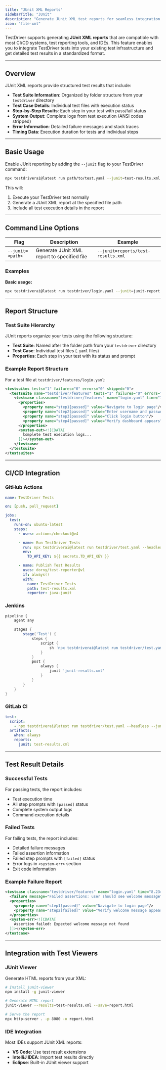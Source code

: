 ```yaml
---
title: "JUnit XML Reports"
sidebarTitle: "JUnit"
description: "Generate JUnit XML test reports for seamless integration with CI/CD pipelines and test reporting tools."
icon: "file-xml"
---
```


TestDriver supports generating **JUnit XML reports** that are compatible with most CI/CD systems, test reporting tools, and IDEs. This feature enables you to integrate TestDriver tests into your existing test infrastructure and get detailed test results in a standardized format.

---

## Overview

JUnit XML reports provide structured test results that include:

- **Test Suite Information**: Organized by folder structure from your `testdriver` directory
- **Test Case Details**: Individual test files with execution status
- **Step-by-Step Results**: Each step in your test with pass/fail status
- **System Output**: Complete logs from test execution (ANSI codes stripped)
- **Error Information**: Detailed failure messages and stack traces
- **Timing Data**: Execution duration for tests and individual steps

---

## Basic Usage

Enable JUnit reporting by adding the `--junit` flag to your TestDriver command:

```bash
npx testdriverai@latest run path/to/test.yaml --junit=test-results.xml
```

This will:

1. Execute your TestDriver test normally
2. Generate a JUnit XML report at the specified file path
3. Include all test execution details in the report

---

## Command Line Options

| Flag             | Description                                 | Example                            |
| ---------------- | ------------------------------------------- | ---------------------------------- |
| `--junit=<path>` | Generate JUnit XML report to specified file | `--junit=reports/test-results.xml` |

### Examples

**Basic usage:**

```bash
npx testdriverai@latest run testdriver/login.yaml --junit=junit-report.xml
```

---

## Report Structure

### Test Suite Hierarchy

JUnit reports organize your tests using the following structure:

- **Test Suite**: Named after the folder path from your `testdriver` directory
- **Test Case**: Individual test files (`.yaml` files)
- **Properties**: Each step in your test with its status and prompt

### Example Report Structure

For a test file at `testdriver/features/login.yaml`:

```xml
<testsuites tests="1" failures="0" errors="0" skipped="0">
  <testsuite name="testdriver/features" tests="1" failures="0" errors="0" skipped="0">
    <testcase classname="testdriver/features" name="login.yaml" time="12.543">
      <properties>
        <property name="step1[passed]" value="Navigate to login page"/>
        <property name="step2[passed]" value="Enter username and password"/>
        <property name="step3[passed]" value="Click login button"/>
        <property name="step4[passed]" value="Verify dashboard appears"/>
      </properties>
      <system-out><![CDATA[
        Complete test execution logs...
      ]]></system-out>
    </testcase>
  </testsuite>
</testsuites>
```

---

## CI/CD Integration

### GitHub Actions

```yaml
name: TestDriver Tests

on: [push, pull_request]

jobs:
  test:
    runs-on: ubuntu-latest
    steps:
      - uses: actions/checkout@v4

      - name: Run TestDriver Tests
        run: npx testdriverai@latest run testdriver/test.yaml --headless --junit=test-results.xml
        env:
          TD_API_KEY: ${{ secrets.TD_API_KEY }}

      - name: Publish Test Results
        uses: dorny/test-reporter@v1
        if: always()
        with:
          name: TestDriver Tests
          path: test-results.xml
          reporter: java-junit
```

### Jenkins

```groovy
pipeline {
    agent any

    stages {
        stage('Test') {
            steps {
                script {
                    sh 'npx testdriverai@latest run testdriver/test.yaml --headless --junit=junit-results.xml'
                }
            }
            post {
                always {
                    junit 'junit-results.xml'
                }
            }
        }
    }
}
```

### GitLab CI

```yaml
test:
  script:
    - npx testdriverai@latest run testdriver/test.yaml --headless --junit=test-results.xml
  artifacts:
    when: always
    reports:
      junit: test-results.xml
```

---

## Test Result Details

### Successful Tests

For passing tests, the report includes:

- Test execution time
- All step prompts with `[passed]` status
- Complete system output logs
- Command execution details

### Failed Tests

For failing tests, the report includes:

- Detailed failure messages
- Failed assertion information
- Failed step prompts with `[failed]` status
- Error logs in `<system-err>` section
- Exit code information

### Example Failure Report

```xml
<testcase classname="testdriver/features" name="login.yaml" time="8.234">
  <failure message="Failed assertions: user should see welcome message"/>
  <properties>
    <property name="step1[passed]" value="Navigate to login page"/>
    <property name="step2[failed]" value="Verify welcome message appears"/>
  </properties>
  <system-err><![CDATA[
    Assertion failed: Expected welcome message not found
  ]]></system-err>
</testcase>
```

---

## Integration with Test Viewers

### JUnit Viewer

Generate HTML reports from your XML:

```bash
# Install junit-viewer
npm install -g junit-viewer

# Generate HTML report
junit-viewer --results=test-results.xml --save=report.html

# Serve the report
npx http-server . -p 8080 -o report.html
```

### IDE Integration

Most IDEs support JUnit XML reports:

- **VS Code**: Use test result extensions
- **IntelliJ IDEA**: Import test results directly
- **Eclipse**: Built-in JUnit viewer support
